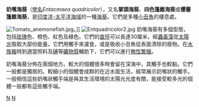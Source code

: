 {{Speciesbox
| taxon = Entacmaea quadricolor
| image = Entacmaea quadricolor (Bubble tip anemone).jpg
| binomial_authority = Leuckart in Rüppell & Leuckart, 1828
}}

'''奶嘴海葵'''（[[學名|學名]]''Entacmaea quadricolor''），又名'''掌頭海葵'''、'''四色篷錐海葵'''或'''櫻蕾篷錐海葵'''，是[[印度洋-太平洋海域|印度洋-太平洋海域]]的一種[[海葵|海葵]]。它們是多種[[小丑魚|小丑魚]]的棲息處。

[[Image:Tomato_anemonefish.jpg|thumbnail]]。]]
[[File:Entquadricolor2.jpg|left]]
奶嘴海葵有多個型態，包括[[玫瑰|玫瑰]]色、橙色、紅色及綠色。它們的[[直徑|直徑]]可以長達30厘米，經[[蟲黃藻|蟲黃藻]]從[[太陽光|太陽光]]吸取大部份能量。它們用觸手來濾食，或是吸收小丑魚從表面清除的廢物。在[[水族箱|水族箱]]特到適當照料及[[碘|碘]]等[[礦物質|礦物質]]輔助下，它們可以進行[[無性繁殖|無性繁殖]]。

奶嘴海葵分佈在兩個地方。較大的個體很多時會留在深海中，其觸手也較黏。它們一般都是獨居的。較細小的個體會成群的在近水面生活，經常展示奶嘴狀的觸手。一般相信這些奶嘴狀觸手端是與其生活環境的太陽光光度有關，能接受較多光的個體一般都有這些觸手端。

{{Commons category|Entacmaea_quadricolor}}
{{taxonbar}}
[[Category:_1828年描述的动物|N]]
[[Category:海葵科|N]]